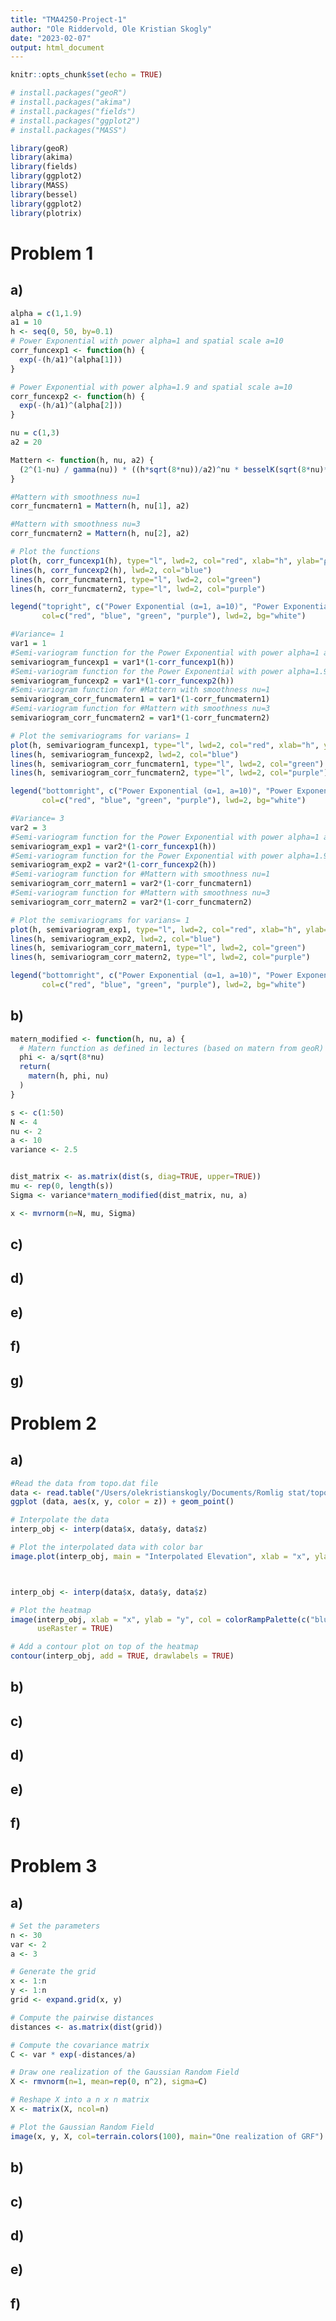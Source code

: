 ```yaml
---
title: "TMA4250-Project-1"
author: "Ole Riddervold, Ole Kristian Skogly"
date: "2023-02-07"
output: html_document
---
```


```r
knitr::opts_chunk$set(echo = TRUE)

# install.packages("geoR")
# install.packages("akima")
# install.packages("fields")
# install.packages("ggplot2")
# install.packages("MASS")

library(geoR)
library(akima)
library(fields)
library(ggplot2)
library(MASS)
library(bessel)
library(ggplot2)
library(plotrix)
```

# Problem 1

## a)
```r
alpha = c(1,1.9)
a1 = 10
h <- seq(0, 50, by=0.1)
# Power Exponential with power alpha=1 and spatial scale a=10
corr_funcexp1 <- function(h) {
  exp(-(h/a1)^(alpha[1]))
}

# Power Exponential with power alpha=1.9 and spatial scale a=10
corr_funcexp2 <- function(h) {
  exp(-(h/a1)^(alpha[2]))
}

nu = c(1,3)
a2 = 20

Mattern <- function(h, nu, a2) {
  (2^(1-nu) / gamma(nu)) * ((h*sqrt(8*nu))/a2)^nu * besselK(sqrt(8*nu)*h/a2, nu)
}

#Mattern with smoothness nu=1
corr_funcmatern1 = Mattern(h, nu[1], a2)

#Mattern with smoothness nu=3
corr_funcmatern2 = Mattern(h, nu[2], a2)

# Plot the functions
plot(h, corr_funcexp1(h), type="l", lwd=2, col="red", xlab="h", ylab="ρ(h)")+title("Spatial correlation functions")
lines(h, corr_funcexp2(h), lwd=2, col="blue")
lines(h, corr_funcmatern1, type="l", lwd=2, col="green")
lines(h, corr_funcmatern2, type="l", lwd=2, col="purple")

legend("topright", c("Power Exponential (α=1, a=10)", "Power Exponential (α=1.9, a=10)", "Mattern (ν=1, a=10)", "Mattern (ν=3, a=10)"),
       col=c("red", "blue", "green", "purple"), lwd=2, bg="white")

#Variance= 1
var1 = 1
#Semi-variogram function for the Power Exponential with power alpha=1 and spatial scale a=10
semivariogram_funcexp1 = var1*(1-corr_funcexp1(h))
#Semi-variogram function for the Power Exponential with power alpha=1.9 and spatial scale a=10
semivariogram_funcexp2 = var1*(1-corr_funcexp2(h))
#Semi-variogram function for #Mattern with smoothness nu=1
semivariogram_corr_funcmatern1 = var1*(1-corr_funcmatern1)
#Semi-variogram function for #Mattern with smoothness nu=3
semivariogram_corr_funcmatern2 = var1*(1-corr_funcmatern2)

# Plot the semivariograms for varians= 1
plot(h, semivariogram_funcexp1, type="l", lwd=2, col="red", xlab="h", ylab="γ(h)")+title("semi-variogram for var=1")
lines(h, semivariogram_funcexp2, lwd=2, col="blue")
lines(h, semivariogram_corr_funcmatern1, type="l", lwd=2, col="green")
lines(h, semivariogram_corr_funcmatern2, type="l", lwd=2, col="purple")

legend("bottomright", c("Power Exponential (α=1, a=10)", "Power Exponential (α=1.9, a=10)", "Mattern (ν=1, a=10)", "Mattern (ν=3, a=10)"),
       col=c("red", "blue", "green", "purple"), lwd=2, bg="white")

#Variance= 3
var2 = 3
#Semi-variogram function for the Power Exponential with power alpha=1 and spatial scale a=10
semivariogram_exp1 = var2*(1-corr_funcexp1(h))
#Semi-variogram function for the Power Exponential with power alpha=1.9 and spatial scale a=10
semivariogram_exp2 = var2*(1-corr_funcexp2(h))
#Semi-variogram function for #Mattern with smoothness nu=1
semivariogram_corr_matern1 = var2*(1-corr_funcmatern1)
#Semi-variogram function for #Mattern with smoothness nu=3
semivariogram_corr_matern2 = var2*(1-corr_funcmatern2)

# Plot the semivariograms for varians= 1
plot(h, semivariogram_exp1, type="l", lwd=2, col="red", xlab="h", ylab="γ(h)")+title("semi-variogram for var=3")
lines(h, semivariogram_exp2, lwd=2, col="blue")
lines(h, semivariogram_corr_matern1, type="l", lwd=2, col="green")
lines(h, semivariogram_corr_matern2, type="l", lwd=2, col="purple")

legend("bottomright", c("Power Exponential (α=1, a=10)", "Power Exponential (α=1.9, a=10)", "Mattern (ν=1, a=10)", "Mattern (ν=3, a=10)"),
       col=c("red", "blue", "green", "purple"), lwd=2, bg="white")

```
## b)
```r
matern_modified <- function(h, nu, a) {
  # Matern function as defined in lectures (based on matern from geoR)
  phi <- a/sqrt(8*nu)
  return(
    matern(h, phi, nu)
  )
}

s <- c(1:50)
N <- 4
nu <- 2
a <- 10
variance <- 2.5


dist_matrix <- as.matrix(dist(s, diag=TRUE, upper=TRUE))
mu <- rep(0, length(s))
Sigma <- variance*matern_modified(dist_matrix, nu, a)

x <- mvrnorm(n=N, mu, Sigma)
```

## c)

## d)

## e)

## f)

## g)


# Problem 2

## a)
```r
#Read the data from topo.dat file
data <- read.table("/Users/olekristianskogly/Documents/Romlig stat/topo.dat", sep = " ", header = TRUE)
ggplot (data, aes(x, y, color = z)) + geom_point()

# Interpolate the data
interp_obj <- interp(data$x, data$y, data$z)

# Plot the interpolated data with color bar
image.plot(interp_obj, main = "Interpolated Elevation", xlab = "x", ylab = "y")



interp_obj <- interp(data$x, data$y, data$z)

# Plot the heatmap
image(interp_obj, xlab = "x", ylab = "y", col = colorRampPalette(c("blue", "white", "red"))(30), 
      useRaster = TRUE)

# Add a contour plot on top of the heatmap
contour(interp_obj, add = TRUE, drawlabels = TRUE)
```

## b)

## c)

## d)

## e)

## f)


# Problem 3

## a)
```r
# Set the parameters
n <- 30
var <- 2
a <- 3

# Generate the grid
x <- 1:n
y <- 1:n
grid <- expand.grid(x, y)

# Compute the pairwise distances
distances <- as.matrix(dist(grid))

# Compute the covariance matrix
C <- var * exp(-distances/a)

# Draw one realization of the Gaussian Random Field
X <- rmvnorm(n=1, mean=rep(0, n^2), sigma=C)

# Reshape X into a n x n matrix
X <- matrix(X, ncol=n)

# Plot the Gaussian Random Field
image(x, y, X, col=terrain.colors(100), main="One realization of GRF")
```
## b)

## c)

## d)

## e)

## f)